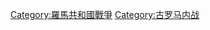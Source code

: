 {{Commons category|Roman Republican civil wars}}
[[Category:羅馬共和國戰爭|Category:羅馬共和國戰爭]]
[[Category:古罗马内战|Category:古罗马内战]]